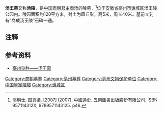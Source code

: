 {{文物保护单位
| 级别 = 省级
| 省区市 = 安徽省
| 图片 = 
| 名称 = 汤王墓
| 编号 = 
| 分类 = 
| 时代 = 
| 所在 = [[安徽省|安徽省]][[亳州市|亳州市]][[谯城区|谯城区]]
| 登录 = 
}}
'''汤王墓'''又称'''汤陵'''，是[[中国|中国]][[商朝|商朝]][[君主|君主]][[商汤|商汤]]的陵墓，<ref>高明士, 国真梁. [2007] (2007). 中國通史. 五南圖書出版股份有限公司. ISBN 957114312X, 9789571143125. p46.</ref>位于[[安徽省|安徽省]][[亳州市|亳州市]][[谯城区|谯城区]]汤王陵公园内。陵园面积约120平方米，封土为圆丘形，高5米，周长40米。墓前立刻有“商成汤王陵”石碑一通。

==注释==
<references/>

== 参考资料 ==

*[http://www.dss.gov.cn/rsah/bz/3.2.htm 亳州览胜——汤王墓]{{dead link|date=2018年3月 |bot=InternetArchiveBot |fix-attempted=yes }}

[[Category:商朝墓葬|Category:商朝墓葬]]
[[Category:亳州墓葬|Category:亳州墓葬]]
[[Category:亳州文物保护单位|Category:亳州文物保护单位]]
[[Category:中国皇家陵寝|Category:中国皇家陵寝]]
[[Category:谯城区|Category:谯城区]]